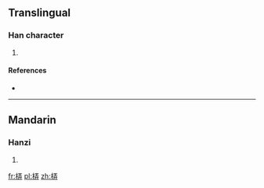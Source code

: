 ==Translingual==

===Han character===
{{Han char|rn=75|rad=木|as=07|sn=11|four=41941|canj=DMGT}}

# {{defn|Han|sort=木07}}

====References====
* {{Han ref|kx=0528.120|dkj=14832|dj=0917.020|hdz=21209.050|uh=6887|ud=26759|bh=D5B1|bd=54705}}

----

==Mandarin==

===Hanzi===
{{cmn-hanzi|pin=[[lòng]] ([[long4]])|wg=lung<sup>4</sup>}}

# {{defn|lang=cmn|sort=木07}}

[[fr:梇]]
[[pl:梇]]
[[zh:梇]]